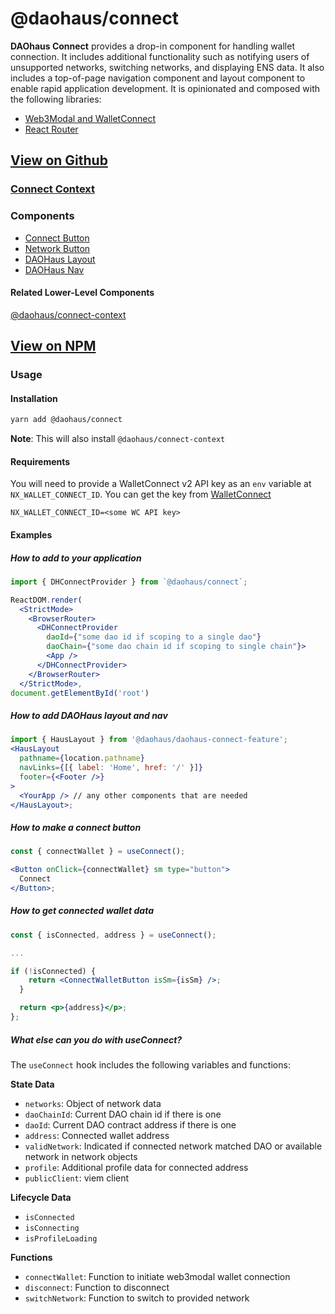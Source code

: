 # @daohaus/connect

**DAOhaus Connect** provides a drop-in component for handling wallet connection. It includes additional functionality such as notifying users of unsupported networks, switching networks, and displaying ENS data. It also includes a top-of-page navigation component and layout component to enable rapid application development. It is opinionated and composed with the following libraries:

- [Web3Modal and WalletConnect](https://web3modal.com/)
- [React Router](https://reactrouter.com/en/main)

## [View on Github](https://github.com/HausDAO/monorepo/tree/develop/libs/connect)

### [Connect Context](https://github.com/HausDAO/monorepo/blob/develop/libs/connect/src/HausConnectContext.tsx)

### Components

- [Connect Button](https://github.com/HausDAO/monorepo/tree/develop/libs/connect/src/components)
- [Network Button](https://github.com/HausDAO/monorepo/tree/develop/libs/connect/src/components/NetworkButton)
- [DAOHaus Layout](https://github.com/HausDAO/monorepo/tree/develop/libs/connect/src/components/DHLayout)
- [DAOHaus Nav](https://github.com/HausDAO/monorepo/tree/develop/libs/connect/src/components/DaoHausNav)

#### Related Lower-Level Components

[@daohaus/connect-context](https://github.com/HausDAO/monorepo/tree/develop/libs/connect-context)

## [View on NPM](https://www.npmjs.com/package/@daohaus/connect)

### Usage

#### Installation

```bash
yarn add @daohaus/connect
```

**Note**: This will also install `@daohaus/connect-context`

#### Requirements

You will need to provide a WalletConnect v2 API key as an `env` variable at `NX_WALLET_CONNECT_ID`. You can get the key from [WalletConnect](https://docs.walletconnect.com/2.0/api/auth/overview#key-features)

```
NX_WALLET_CONNECT_ID=<some WC API key>
```

#### Examples

##### How to add to your application

```jsx
import { DHConnectProvider } from `@daohaus/connect`;

ReactDOM.render(
  <StrictMode>
    <BrowserRouter>
      <DHConnectProvider
        daoId={"some dao id if scoping to a single dao"}
        daoChain={"some dao chain id if scoping to single chain"}>
        <App />
      </DHConnectProvider>
    </BrowserRouter>
  </StrictMode>,
document.getElementById('root')

```

##### How to add DAOHaus layout and nav

```jsx
import { HausLayout } from '@daohaus/daohaus-connect-feature';
<HausLayout
  pathname={location.pathname}
  navLinks={[{ label: 'Home', href: '/' }]}
  footer={<Footer />}
>
  <YourApp /> // any other components that are needed
</HausLayout>;
```

##### How to make a connect button

```jsx
const { connectWallet } = useConnect();

<Button onClick={connectWallet} sm type="button">
  Connect
</Button>;
```

##### How to get connected wallet data

```jsx
const { isConnected, address } = useConnect();

...

if (!isConnected) {
    return <ConnectWalletButton isSm={isSm} />;
  }

  return <p>{address}</p>;
};
```

##### What else can you do with useConnect?

The `useConnect` hook includes the following variables and functions:

**State Data**

- `networks`: Object of network data
- `daoChainId`: Current DAO chain id if there is one
- `daoId`: Current DAO contract address if there is one
- `address`: Connected wallet address
- `validNetwork`: Indicated if connected network matched DAO or available network in network objects
- `profile`: Additional profile data for connected address
- `publicClient`: viem client

**Lifecycle Data**

- `isConnected`
- `isConnecting`
- `isProfileLoading`

**Functions**

- `connectWallet`: Function to initiate web3modal wallet connection
- `disconnect`: Function to disconnect
- `switchNetwork`: Function to switch to provided network
